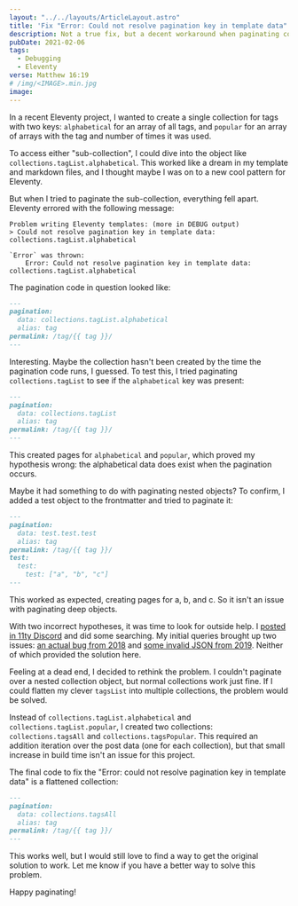 ```yaml
---
layout: "../../layouts/ArticleLayout.astro"
title: 'Fix "Error: Could not resolve pagination key in template data" in Eleventy'
description: Not a true fix, but a decent workaround when paginating collections in Eleventy
pubDate: 2021-02-06
tags:
  - Debugging
  - Eleventy
verse: Matthew 16:19
# /img/<IMAGE>.min.jpg
image:
---
```



In a recent Eleventy project, I wanted to create a single collection for tags with two keys: `alphabetical` for an array of all tags, and `popular` for an array of arrays with the tag and number of times it was used.

To access either "sub-collection", I could dive into the object like `collections.tagList.alphabetical`. This worked like a dream in my template and markdown files, and I thought maybe I was on to a new cool pattern for Eleventy.

But when I tried to paginate the sub-collection, everything fell apart. Eleventy errored with the following message:

```shell
Problem writing Eleventy templates: (more in DEBUG output)
> Could not resolve pagination key in template data: collections.tagList.alphabetical

`Error` was thrown:
    Error: Could not resolve pagination key in template data: collections.tagList.alphabetical
```

The pagination code in question looked like:

```md
---
pagination:
  data: collections.tagList.alphabetical
  alias: tag
permalink: /tag/{{ tag }}/
---
```

Interesting. Maybe the collection hasn't been created by the time the pagination code runs, I guessed. To test this, I tried paginating `collections.tagList` to see if the `alphabetical` key was present:

```md
---
pagination:
  data: collections.tagList
  alias: tag
permalink: /tag/{{ tag }}/
---
```

This created pages for `alphabetical` and `popular`, which proved my hypothesis wrong: the alphabetical data does exist when the pagination occurs.

Maybe it had something to do with paginating nested objects? To confirm, I added a test object to the frontmatter and tried to paginate it:

```md
---
pagination:
  data: test.test.test
  alias: tag
permalink: /tag/{{ tag }}/
test:
  test:
    test: ["a", "b", "c"]
---
```

This worked as expected, creating pages for a, b, and c. So it isn't an issue with paginating deep objects.

With two incorrect hypotheses, it was time to look for outside help. I [posted in 11ty Discord](https://discord.com/channels/741017160297611315/741017160297611319/807589091814146060) and did some searching. My initial queries brought up two issues: [an actual bug from 2018](https://github.com/11ty/eleventy/issues/171) and [some invalid JSON from 2019](https://github.com/11ty/eleventy/issues/690). Neither of which provided the solution here.

Feeling at a dead end, I decided to rethink the problem. I couldn't paginate over a nested collection object, but normal collections work just fine. If I could flatten my clever `tagsList` into multiple collections, the problem would be solved.

Instead of `collections.tagList.alphabetical` and `collections.tagList.popular`, I created two collections: `collections.tagsAll` and `collections.tagsPopular`. This required an addition iteration over the post data (one for each collection), but that small increase in build time isn't an issue for this project.

The final code to fix the "Error: could not resolve pagination key in template data" is a flattened collection:

```md
---
pagination:
  data: collections.tagsAll
  alias: tag
permalink: /tag/{{ tag }}/
---
```

This works well, but I would still love to find a way to get the original solution to work. Let me know if you have a better way to solve this problem. <Emoji symbol='👍' />

Happy paginating!
